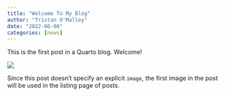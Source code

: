 ```yaml
---
title: "Welcome To My Blog"
author: "Tristan O'Malley"
date: "2022-06-08"
categories: [news]
---
```


This is the first post in a Quarto blog. Welcome!

![](thumbnail.jpg)

Since this post doesn't specify an explicit `image`, the first image in the post will be used in the listing page of posts.
